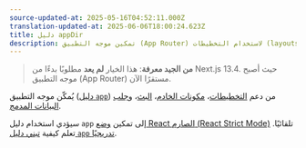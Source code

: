 ```yaml
---
source-updated-at: 2025-05-16T04:52:11.000Z
translation-updated-at: 2025-06-06T18:00:24.623Z
title: دليل appDir
description: تمكين موجه التطبيق (App Router) لاستخدام التخطيطات (layouts)، البث (streaming)، والمزيد.
---
```


> **من الجيد معرفة**: هذا الخيار **لم يعد** مطلوبًا بدءًا من Next.js 13.4. حيث أصبح موجه التطبيق (App Router) مستقرًا الآن.

يُمكّن موجه التطبيق ([دليل `app`](/docs/app/building-your-application/routing)) من دعم [التخطيطات](/docs/app/building-your-application/routing/pages-and-layouts)، [مكونات الخادم](/docs/app/building-your-application/rendering/server-components)، [البث](/docs/app/building-your-application/routing/loading-ui-and-streaming)، و[جلب البيانات المدمج](/docs/app/building-your-application/data-fetching).

سيؤدي استخدام دليل `app` إلى تمكين [وضع React الصارم (React Strict Mode)](https://react.dev/reference/react/StrictMode) تلقائيًا. تعلم كيفية [تبني دليل `app` تدريجيًا](/docs/app/building-your-application/upgrading/app-router-migration#migrating-from-pages-to-app).